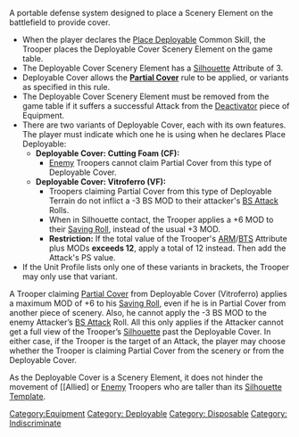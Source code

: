 {{n5-section-equipment}}


A portable defense system designed to place a Scenery Element on the battlefield to provide cover.

{{css_skillbox |black| DEPLOYABLE COVER | AUTOMATIC EQUIPMENT }}
{{skill-label | Deployable, Disposable (1), Indiscriminate.  }}
{{effects}}
* When the player declares the [[Place Deployable]] Common Skill, the Trooper places the Deployable Cover Scenery Element on the game table.
* The Deployable Cover Scenery Element has a [[Silhouette]] Attribute of 3.
* Deployable Cover allows the '''[[Partial Cover]]''' rule to be applied, or variants as specified in this rule.
* The Deployable Cover Scenery Element must be removed from the game table if it suffers a successful Attack from the [[Deactivator]] piece of Equipment.
* There are two variants of Deployable Cover, each with its own features. The player must indicate which one he is using when he declares Place Deployable:
** '''Deployable Cover: Cutting Foam (CF):'''
*** [[Enemy]] Troopers cannot claim Partial Cover from this type of Deployable Cover.
** '''Deployable Cover: Vitroferro (VF):'''
*** Troopers claiming Partial Cover from this type of Deployable Terrain do not inflict a -3 BS MOD to their attacker's [[BS Attack]] Rolls.
*** When in Silhouette contact, the Trooper applies a +6 MOD to their [[Saving Roll]], instead of the usual +3 MOD.
*** '''Restriction:''' If the total value of the Trooper's [[ARM]]/[[BTS]] Attribute plus MODs '''exceeds 12''', apply a total of 12 instead. Then add the Attack's PS value.
* If the Unit Profile lists only one of these variants in brackets, the Trooper may only use that variant. 
{{css_skillbox-end}}


{{advice-start}}
A Trooper claiming [[Partial Cover]] from Deployable Cover (Vitroferro) applies a maximum MOD of +6 to his [[Saving Roll]], even if he is in Partial Cover from another piece of scenery. Also, he cannot apply the -3 BS MOD to the enemy Attacker’s [[BS Attack]] Roll. All this only applies if the Attacker cannot get a full view of the Trooper’s [[Silhouette]] past the Deployable Cover. In either case, if the Trooper is the target of an Attack, the player may choose whether the Trooper is claiming Partial Cover from the scenery or from the Deployable Cover.
{{advice-end}}


{{important-start}}
As the Deployable Cover is a Scenery Element, it does not hinder the movement of [[Allied] or [[Enemy]] Troopers who are taller than its [[Silhouette Template]]. 
{{important-end}}



{{n5-section-equipment}}



[[Category:Equipment]]

<!-- Label and Trait categories. -->
[[Category: Deployable ]]
[[Category: Disposable ]]
[[Category: Indiscriminate ]]